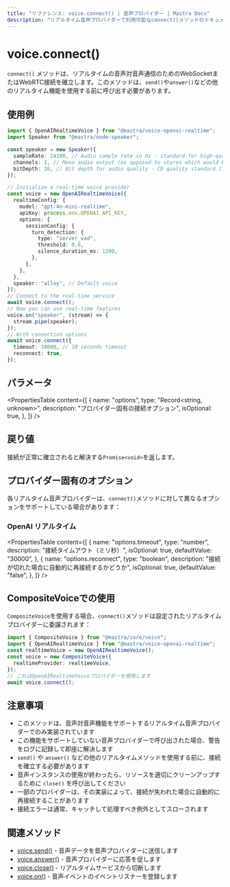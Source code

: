 ---
title: "リファレンス: voice.connect() | 音声プロバイダー | Mastra Docs"
description: "リアルタイム音声プロバイダーで利用可能なconnect()メソッドのドキュメント。音声対音声通信の接続を確立します。"
---

# voice.connect()

`connect()` メソッドは、リアルタイムの音声対音声通信のためのWebSocketまたはWebRTC接続を確立します。このメソッドは、`send()`や`answer()`などの他のリアルタイム機能を使用する前に呼び出す必要があります。

## 使用例

```typescript
import { OpenAIRealtimeVoice } from "@mastra/voice-openai-realtime";
import Speaker from "@mastra/node-speaker";

const speaker = new Speaker({
  sampleRate: 24100, // Audio sample rate in Hz - standard for high-quality audio on MacBook Pro
  channels: 1, // Mono audio output (as opposed to stereo which would be 2)
  bitDepth: 16, // Bit depth for audio quality - CD quality standard (16-bit resolution)
});

// Initialize a real-time voice provider
const voice = new OpenAIRealtimeVoice({
  realtimeConfig: {
    model: "gpt-4o-mini-realtime",
    apiKey: process.env.OPENAI_API_KEY,
    options: {
      sessionConfig: {
        turn_detection: {
          type: "server_vad",
          threshold: 0.6,
          silence_duration_ms: 1200,
        },
      },
    },
  },
  speaker: "alloy", // Default voice
});
// Connect to the real-time service
await voice.connect();
// Now you can use real-time features
voice.on("speaker", (stream) => {
  stream.pipe(speaker);
});
// With connection options
await voice.connect({
  timeout: 10000, // 10 seconds timeout
  reconnect: true,
});
```

## パラメータ

<PropertiesTable
  content={[
    {
      name: "options",
      type: "Record<string, unknown>",
      description: "プロバイダー固有の接続オプション",
      isOptional: true,
    },
  ]}
/>

## 戻り値

接続が正常に確立されると解決する`Promise<void>`を返します。

## プロバイダー固有のオプション

各リアルタイム音声プロバイダーは、`connect()`メソッドに対して異なるオプションをサポートしている場合があります：

### OpenAI リアルタイム

<PropertiesTable
  content={[
    {
      name: "options.timeout",
      type: "number",
      description: "接続タイムアウト（ミリ秒）",
      isOptional: true,
      defaultValue: "30000",
    },
    {
      name: "options.reconnect",
      type: "boolean",
      description: "接続が切れた場合に自動的に再接続するかどうか",
      isOptional: true,
      defaultValue: "false",
    },
  ]}
/>

## CompositeVoiceでの使用

`CompositeVoice`を使用する場合、`connect()`メソッドは設定されたリアルタイムプロバイダーに委譲されます：

```typescript
import { CompositeVoice } from "@mastra/core/voice";
import { OpenAIRealtimeVoice } from "@mastra/voice-openai-realtime";
const realtimeVoice = new OpenAIRealtimeVoice();
const voice = new CompositeVoice({
  realtimeProvider: realtimeVoice,
});
// これはOpenAIRealtimeVoiceプロバイダーを使用します
await voice.connect();
```

## 注意事項

- このメソッドは、音声対音声機能をサポートするリアルタイム音声プロバイダーでのみ実装されています
- この機能をサポートしていない音声プロバイダーで呼び出された場合、警告をログに記録して即座に解決します
- `send()` や `answer()` などの他のリアルタイムメソッドを使用する前に、接続を確立する必要があります
- 音声インスタンスの使用が終わったら、リソースを適切にクリーンアップするために `close()` を呼び出してください
- 一部のプロバイダーは、その実装によって、接続が失われた場合に自動的に再接続することがあります
- 接続エラーは通常、キャッチして処理すべき例外としてスローされます

## 関連メソッド

- [voice.send()](./voice.send) - 音声データを音声プロバイダーに送信します
- [voice.answer()](./voice.answer) - 音声プロバイダーに応答を促します
- [voice.close()](./voice.close) - リアルタイムサービスから切断します
- [voice.on()](./voice.on) - 音声イベントのイベントリスナーを登録します
